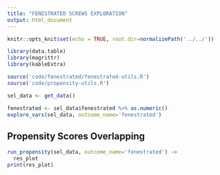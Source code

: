 ```yaml
---
title: "FENESTRATED SCREWS EXPLORATION"
output: html_document
---
```


```r
knitr::opts_knit$set(echo = TRUE, root.dir=normalizePath('../../'))
```

```r
library(data.table)
library(magrittr)
library(kableExtra)

source('code/fenestrated/fenestrated-utils.R')
source('code/propensity-utils.R')

sel_data <- get_data()
```

```r
fenestrated <- sel_data$fenestrated %>% as.numeric()
explore_vars(sel_data, outcome_name='fenestrated')
```

## Propensity Scores Overlapping
```r
run_propensity(sel_data, outcome_name='fenestrated') ->
  res_plot
print(res_plot)
```

